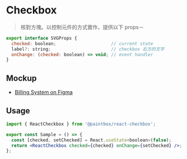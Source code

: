 
<Meta title="React/Form/Checkbox/Doc" />

# Checkbox

> 核對方塊。以控制元件的方式實作，提供以下 props－

```javascript
export interface SVGProps {
  checked: boolean;                     // current state
  label?: string;                       // checkbox 右方的文字
  onChange: (checked: boolean) => void; // event handler
}
```

## Mockup

- [Billing System on Figma](https://www.figma.com/file/rvTsTJLCarPAEYvdXQuRDY/Billing-System---1.0.0?node-id=5499%3A22168)

## Usage 

```jsx
import { ReactCheckbox } from '@paintbox/react-checkbox';

export const Sample = () => {
  const [checked, setChecked] = React.useState<boolean>(false);
  return <ReactCheckbox checked={checked} onChange={setChecked} />;
};
```
